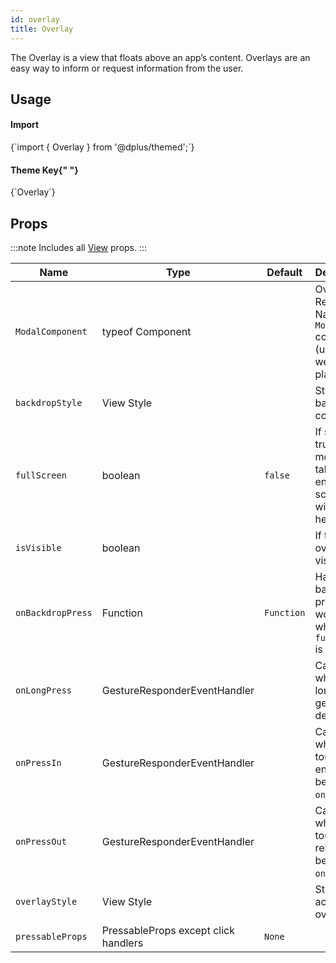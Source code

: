 ```yaml
---
id: overlay
title: Overlay
---
```



<IconsStyle />

The Overlay is a view that floats above an app’s content.
Overlays are an easy way to inform or request information from the user.

## Usage

<div class="row inline-flex-center">
  <div class="col col--3">
    <h4>Import</h4>
  </div>
  <div class="col col--9">
    <CodeBlock>{`import { Overlay } from '@dplus/themed';`}</CodeBlock>
  </div>
  <div class="col col--3">
    <h4>
      Theme Key{" "}
      <a href="../customizing#using-themeprovider">
        <BiInfoCircle />
      </a>
    </h4>
  </div>
  <div class="col col--9">
    <CodeBlock>{`Overlay`}</CodeBlock>
  </div>
</div>

<Usage />

## Props

:::note
Includes all [View](https://reactnative.dev/docs/view#props) props.
:::

<div class='table-responsive'>

| Name              | Type                                 | Default    | Description                                                                |
| ----------------- | ------------------------------------ | ---------- | -------------------------------------------------------------------------- |
| `ModalComponent`  | typeof Component                     |            | Override React Native `Modal` component (usable for web-platform).         |
| `backdropStyle`   | View Style                           |            | Style of the backdrop container.                                           |
| `fullScreen`      | boolean                              | `false`    | If set to true, the modal will take up the entire screen width and height. |
| `isVisible`       | boolean                              |            | If true, the overlay is visible.                                           |
| `onBackdropPress` | Function                             | `Function` | Handler for backdrop press (only works when `fullscreen` is false).        |
| `onLongPress`     | GestureResponderEventHandler         |            | Called when a long-tap gesture is detected.                                |
| `onPressIn`       | GestureResponderEventHandler         |            | Called when a touch is engaged before `onPress`.                           |
| `onPressOut`      | GestureResponderEventHandler         |            | Called when a touch is released before `onPress`.                          |
| `overlayStyle`    | View Style                           |            | Style of the actual overlay.                                               |
| `pressableProps`  | PressableProps except click handlers | `None`     |                                                                            |

</div>

